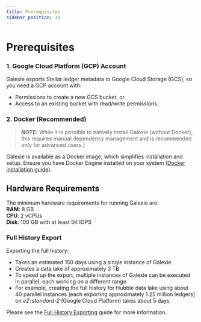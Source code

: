 ```yaml
---
title: Prerequisites
sidebar_position: 10
---
```


# Prerequisites

### 1. Google Cloud Platform (GCP) Account

Galexie exports Stellar ledger metadata to Google Cloud Storage (GCS), so you need a GCP account with:

- Permissions to create a new GCS bucket, or
- Access to an existing bucket with read/write permissions.

### 2. Docker (Recommended)

> **_NOTE:_** While it is possible to natively install Galexie (without Docker), this requires manual dependency management and is recommended only for advanced users.]

Galexie is available as a Docker image, which simplifies installation and setup. Ensure you have Docker Engine installed on your system ([Docker installation guide](https://docs.docker.com/engine/install/)).

## Hardware Requirements

The minimum hardware requirements for running Galexie are:\
**RAM**: 8 GB\
**CPU**: 2 vCPUs\
**Disk**: 100 GB with at least 5K IOPS

### Full History Export

Exporting the full history:

- Takes an estimated 150 days using a single instance of Galexie
- Creates a data lake of approximately 3 TB
- To speed up the export, multiple instances of Galexie can be executed in parallel, each working on a different range
- For example, creating the full history for Hubble data lake using about 40 parallel instances (each exporting approximately 1.25 million ledgers) on _e2-standard-2_ (Google Cloud Platform) takes about 5 days

Please see the [Full History Exporting](./full-history-exporting.mdx) guide for more information.
